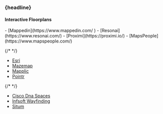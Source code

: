 
### {headline}

#### Interactive Floorplans


<Content>
- [Mappedin](https://www.mappedin.com/ )
- [Resonai](https://www.resonai.com/)
- [Proximi](https://proximi.io/)
- [MapsPeople](https://www.mapspeople.com/)

{/* <!-- --> */}
- [Esri](https://www.esri.com/en-us/arcgis/products/arcgis-ips/overview)
- [Mazemap](https://www.mazemap.com/)
- [Mapplic](https://mapplic.com/wayfinding)
- [Pointr](https://www.pointr.tech/)

{/* <!-- --> */}

- [Cisco Dna Spaces](https://www.cisco.com/c/en/us/solutions/enterprise-networks/dna-spaces/index.html)
- [Infsoft Wayfinding](https://www.infsoft.com/de/produkte/infsoft-wayfinding/)
- [Situm](https://situm.com/en/)


</Content>